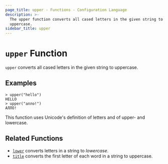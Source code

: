 ```yaml
---
page_title: upper - Functions - Configuration Language
description: >-
  The upper function converts all cased letters in the given string to
  uppercase.
sidebar_title: upper
---
```


# `upper` Function

`upper` converts all cased letters in the given string to uppercase.

## Examples

```
> upper("hello")
HELLO
> upper("алло!")
АЛЛО!
```

This function uses Unicode's definition of letters and of upper- and lowercase.

## Related Functions

* [`lower`](/language/functions/lower) converts letters in a string to _lowercase_.
* [`title`](/language/functions/title) converts the first letter of each word in a string to uppercase.

